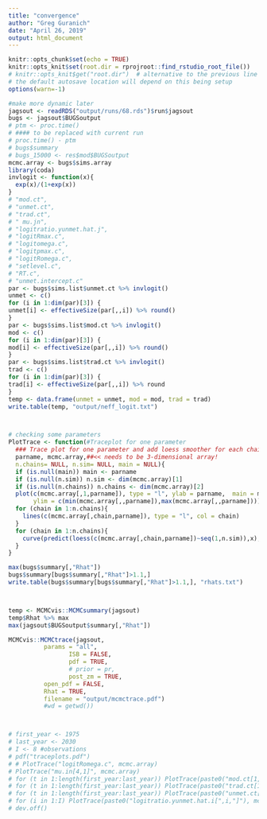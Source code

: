 ```yaml
---
title: "convergence"
author: "Greg Guranich"
date: "April 26, 2019"
output: html_document
---
```


```r
knitr::opts_chunk$set(echo = TRUE)
knitr::opts_knit$set(root.dir = rprojroot::find_rstudio_root_file())
# knitr::opts_knit$get("root.dir")  # alternative to the previous line
# the default autosave location will depend on this being setup
options(warn=-1)
```

```r
#make more dynamic later
jagsout <- readRDS("output/runs/68.rds")$run$jagsout
bugs <- jagsout$BUGSoutput
# ptm <- proc.time()
# #### to be replaced with current run
# proc.time() - ptm
# bugs$summary
# bugs_15000 <- res$mod$BUGSoutput
mcmc.array <- bugs$sims.array
library(coda)
invlogit <- function(x){
  exp(x)/(1+exp(x))
}
# "mod.ct", 
# "unmet.ct", 
# "trad.ct", 
# " mu.jn", 
# "logitratio.yunmet.hat.j",
# "logitRmax.c",
# "logitomega.c",
# "logitpmax.c",
# "logitRomega.c",
# "setlevel.c",
# "RT.c",
# "unmet.intercept.c"
par <- bugs$sims.list$unmet.ct %>% invlogit()
unmet <- c()
for (i in 1:dim(par)[3]) {
unmet[i] <- effectiveSize(par[,,i]) %>% round()
}
par <- bugs$sims.list$mod.ct %>% invlogit()
mod <- c()
for (i in 1:dim(par)[3]) {
mod[i] <- effectiveSize(par[,,i]) %>% round()
}
par <- bugs$sims.list$trad.ct %>% invlogit()
trad <- c()
for (i in 1:dim(par)[3]) {
trad[i] <- effectiveSize(par[,,i]) %>% round
}
temp <- data.frame(unmet = unmet, mod = mod, trad = trad)
write.table(temp, "output/neff_logit.txt")



# checking some parameters
PlotTrace <- function(#Traceplot for one parameter
  ### Trace plot for one parameter and add loess smoother for each chain
  parname, mcmc.array,##<< needs to be 3-dimensional array!
  n.chains= NULL, n.sim= NULL, main = NULL){
  if (is.null(main)) main <- parname
  if (is.null(n.sim)) n.sim <- dim(mcmc.array)[1]
  if (is.null(n.chains)) n.chains <- dim(mcmc.array)[2]
  plot(c(mcmc.array[,1,parname]), type = "l", ylab = parname,  main = main,
       ylim = c(min(mcmc.array[,,parname]),max(mcmc.array[,,parname])))
  for (chain in 1:n.chains){
    lines(c(mcmc.array[,chain,parname]), type = "l", col = chain)
  }
  for (chain in 1:n.chains){
    curve(predict(loess(c(mcmc.array[,chain,parname])~seq(1,n.sim)),x), lty = 2, lwd = 3, add = TRUE, type = "l", col = chain)
  }
}

max(bugs$summary[,"Rhat"])
bugs$summary[bugs$summary[,"Rhat"]>1.1,]
write.table(bugs$summary[bugs$summary[,"Rhat"]>1.1,], "rhats.txt")



temp <- MCMCvis::MCMCsummary(jagsout)
temp$Rhat %>% max
max(jagsout$BUGSoutput$summary[,"Rhat"])

MCMCvis::MCMCtrace(jagsout,
          params = "all",
                 ISB = FALSE,
                 pdf = TRUE,
                 # prior = pr,
                 post_zm = TRUE,
          open_pdf = FALSE,
          Rhat = TRUE,
          filename = "output/mcmctrace.pdf")
          #wd = getwd())



# first_year <- 1975
# last_year <- 2030
# I <- 8 #observations
# pdf("traceplots.pdf")
# # PlotTrace("logitRomega.c", mcmc.array)
# PlotTrace("mu.in[4,1]", mcmc.array)
# for (t in 1:length(first_year:last_year)) PlotTrace(paste0("mod.ct[1,",t,"]"), mcmc.array)
# for (t in 1:length(first_year:last_year)) PlotTrace(paste0("trad.ct[1,",t,"]"), mcmc.array)
# for (t in 1:length(first_year:last_year)) PlotTrace(paste0("unmet.ct[1,",t,"]"), mcmc.array)
# for (i in 1:I) PlotTrace(paste0("logitratio.yunmet.hat.i[",i,"]"), mcmc.array)
# dev.off()
```
